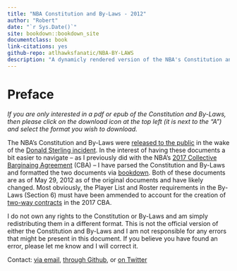 ```yaml
--- 
title: "NBA Constitution and By-Laws - 2012"
author: "Robert"
date: "`r Sys.Date()`"
site: bookdown::bookdown_site
documentclass: book
link-citations: yes
github-repo: atlhawksfanatic/NBA-BY-LAWS
description: "A dynamicly rendered version of the NBA's Constitution and By-Laws."
---
```


# Preface {-}

*If you are only interested in a pdf or epub of the Constitution and By-Laws, then please click on the download icon at the top left (it is next to the "A") and select the format you wish to download.*

The NBA's Constitution and By-Laws were [released to the public](http://prawfsblawg.blogs.com/files/221035054-nba-constitution-and-by-laws.pdf) in the wake of the [Donald Sterling incident](https://deadspin.com/that-secret-nba-constitution-is-now-online-1569509012). In the interest of having these documents a bit easier to navigate -- as I previously did with the NBA's [2017 Collective Barginaing Agreement](https://atlhawksfanatic.github.io/NBA-CBA/) (CBA) -- I have parsed the Constitution and By-Laws and formatted the two documents via [bookdown](https://bookdown.org/yihui/bookdown/). Both of these documents are as of May 29, 2012 as of the original documents and have likely changed. Most obviously, the Player List and Roster requirements in the By-Laws (Section 6) must have been ammended to account for the creation of [two-way contracts](https://atlhawksfanatic.github.io/NBA-CBA/uniform-player-contract.html#two-way-contracts.) in the 2017 CBA.

I do not own any rights to the Constitution or By-Laws and am simply redistributing them in a different format. This is not the official version of either the Constitution and By-Laws and I am not responsible for any errors that might be present in this document. If you believe you have found an error, please let me know and I will correct it.

Contact: [via email](atlhawksfanatic@gmail.com), [through Github](https://github.com/atlhawksfanatic), or [on Twitter](https://twitter.com/atlhawksfanatic)